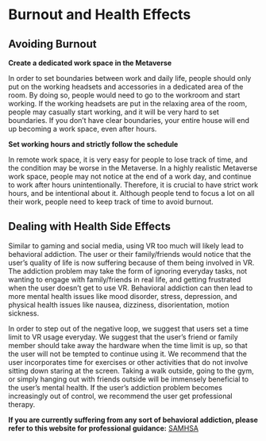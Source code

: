 # Burnout and Health Effects

## Avoiding Burnout

**Create a dedicated work space in the Metaverse**

In order to set boundaries between work and daily life, people should only put on the working headsets and accessories in a dedicated area of the room. By doing so, people would need to go to the workroom and start working. If the working headsets are put in the relaxing area of the room, people may casually start working, and it will be very hard to set boundaries. If you don’t have clear boundaries, your entire house will end up becoming a work space, even after hours.


**Set working hours and strictly follow the schedule**

In remote work space, it is very easy for people to lose track of time, and the condition may be worse in the Metaverse. In a highly realistic Metaverse work space, people may not notice at the end of a work day, and continue to work after hours unintentionally. Therefore, it is crucial to have strict work hours, and be intentional about it. Although people tend to focus a lot on all their work, people need to keep track of time to avoid burnout.


## Dealing with Health Side Effects

Similar to gaming and social media, using VR too much will likely lead to behavioral addiction. The user or their family/friends would notice that the user’s quality of life is now suffering because of them being involved in VR. The addiction problem may take the form of ignoring everyday tasks, not wanting to engage with family/friends in real life, and getting frustrated when the user doesn't get to use VR. Behavioral addiction can then lead to more mental health issues like mood disorder, stress, depression, and physical health issues like nausea, dizziness, disorientation, motion sickness. 

In order to step out of the negative loop, we suggest that users set a time limit to VR usage everyday. We suggest that the user’s friend or family member should take away the hardware when the time limit is up, so that the user will not be tempted to continue using it. We recommend that the user incorporates time for exercises or other activities that do not involve sitting down staring at the screen. Taking a walk outside, going to the gym, or simply hanging out with friends outside will be immensely beneficial to the user’s mental health. If the user’s addiction problem becomes increasingly out of control, we recommend the user get professional therapy. 

**If you are currently suffering from any sort of behavioral addiction, please refer to this website for professional guidance:** [SAMHSA](https://www.samhsa.gov/find-help/national-helpline)





